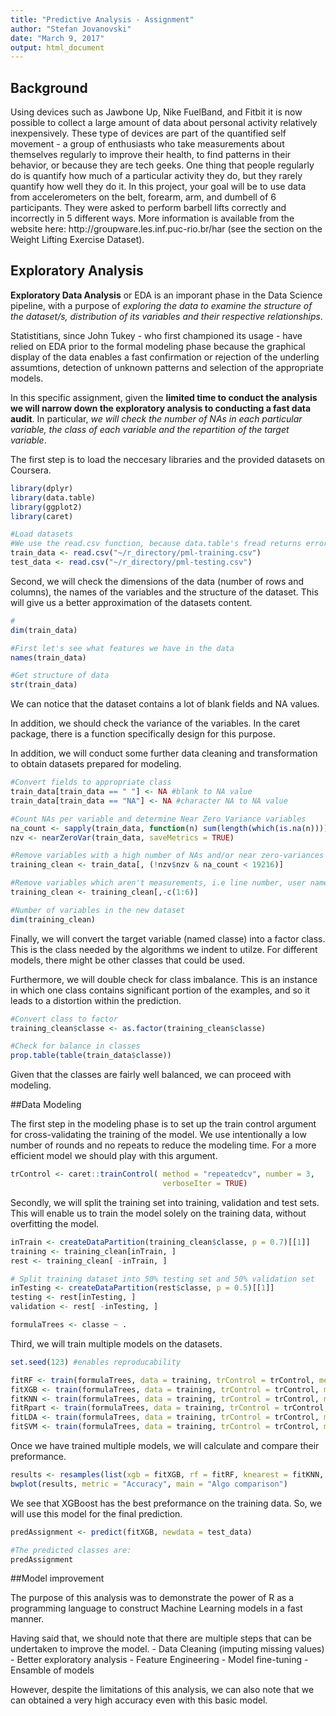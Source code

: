 ---
title: "Predictive Analysis - Assignment"
author: "Stefan Jovanovski"
date: "March 9, 2017"
output: html_document
---

## Background

Using devices such as Jawbone Up, Nike FuelBand, and Fitbit it is now possible to collect a large amount of data about personal activity relatively inexpensively. These type of devices are part of the quantified self movement - a group of enthusiasts who take measurements about themselves regularly to improve their health, to find patterns in their behavior, or because they are tech geeks. One thing that people regularly do is quantify how much of a particular activity they do, but they rarely quantify how well they do it. In this project, your goal will be to use data from accelerometers on the belt, forearm, arm, and dumbell of 6 participants. They were asked to perform barbell lifts correctly and incorrectly in 5 different ways. More information is available from the website here: http://groupware.les.inf.puc-rio.br/har (see the section on the Weight Lifting Exercise
Dataset).


## Exploratory Analysis

**Exploratory Data Analysis** or EDA is an imporant phase in the Data Science pipeline, with a purpose of *exploring the data to examine the structure of the dataset/s, distribution of its variables and their respective relationships*.

Statistitians, since John Tukey - who first championed its usage - have relied on EDA prior to the formal modeling phase because the graphical display of the data enables a fast confirmation or rejection of the underling assumtions, detection of unknown patterns and selection of the appropriate models.

In this specific assignment, given the **limited time to conduct the analysis we will narrow down the exploratory analysis to conducting a fast data audit**. In particular, *we will check the number of NAs in each particular variable, the class of each variable and the repartition of the target variable*.  


The first step is to load the neccesary libraries and the provided datasets on Coursera. 

```{r, results = FALSE, cache = TRUE}
library(dplyr)
library(data.table)
library(ggplot2)
library(caret)

#Load datasets 
#We use the read.csv function, because data.table's fread returns error in subseting later on
train_data <- read.csv("~/r_directory/pml-training.csv")
test_data <- read.csv("~/r_directory/pml-testing.csv")
```

Second, we will check the dimensions of the data (number of rows and columns), the names of the variables and the structure of the dataset. This will give us a better approximation of the datasets content.  

```{r, cache = TRUE}
#
dim(train_data)

#First let's see what features we have in the data
names(train_data)

#Get structure of data
str(train_data)

```

We can notice that the dataset contains a lot of blank fields and NA values. 

In addition, we should check the variance of the variables. In the caret package, there is a function specifically design for this purpose. 

In addition, we will conduct some further data cleaning and transformation to obtain datasets prepared for modeling. 

```{r, cache = TRUE}
#Convert fields to appropriate class
train_data[train_data == " "] <- NA #blank to NA value
train_data[train_data == "NA"] <- NA #character NA to NA value

#Count NAs per variable and determine Near Zero Variance variables
na_count <- sapply(train_data, function(n) sum(length(which(is.na(n)))))
nzv <- nearZeroVar(train_data, saveMetrics = TRUE)

#Remove variables with a high number of NAs and/or near zero-variances
training_clean <- train_data[, (!nzv$nzv & na_count < 19216)]

#Remove variables which aren't measurements, i.e line number, user name, timestamps, etc.
training_clean <- training_clean[,-c(1:6)]

#Number of variables in the new dataset
dim(training_clean)
```

Finally, we will convert the target variable (named classe) into a factor class. This is the class needed by the algorithms we indent to utilze. For different models, there might be other classes that could be used. 

Furthermore, we will double check for class imbalance. This is an instance in which one class contains significant portion of the examples, and so it leads to a distortion within the prediction. 

```{r, cache = TRUE}
#Convert class to factor
training_clean$classe <- as.factor(training_clean$classe)

#Check for balance in classes
prop.table(table(train_data$classe))
```

Given that the classes are fairly well balanced, we can proceed with modeling. 

##Data Modeling 

The first step in the modeling phase is to set up the train control argument for cross-validating the training of the model. We use intentionally a low number of rounds and no repeats to reduce the modeling time. For a more efficient model we should play with this argument.  

```{r, cache = TRUE}
trControl <- caret::trainControl( method = "repeatedcv", number = 3, 
                                  verboseIter = TRUE)
```

Secondly, we will split the training set into training, validation and test sets. This will enable us to train the model solely on the training data, without overfitting the model. 

```{r, cache = TRUE}
inTrain <- createDataPartition(training_clean$classe, p = 0.7)[[1]]
training <- training_clean[inTrain, ]
rest <- training_clean[ -inTrain, ]

# Split training dataset into 50% testing set and 50% validation set
inTesting <- createDataPartition(rest$classe, p = 0.5)[[1]]
testing <- rest[inTesting, ]
validation <- rest[ -inTesting, ]

formulaTrees <- classe ~ .
```

Third, we will train multiple models on the datasets. 

```{r, cache = TRUE}
set.seed(123) #enables reproducability

fitRF <- train(formulaTrees, data = training, trControl = trControl, method = "rf") #Random Forest
fitXGB <- train(formulaTrees, data = training, trControl = trControl, method = "xgbTree") #XG Boost
fitKNN <- train(formulaTrees, data = training, trControl = trControl, method = "knn") #K-Nearest Neighbours
fitRpart <- train(formulaTrees, data = training, trControl = trControl, method = "rpart")
fitLDA <- train(formulaTrees, data = training, trControl = trControl, method = "lda")
fitSVM <- train(formulaTrees, data = training, trControl = trControl, method = "svmRadial" )
```

Once we have trained multiple models, we will calculate and compare their preformance. 

```{r, cache = TRUE}
results <- resamples(list(xgb = fitXGB, rf = fitRF, knearest = fitKNN, svm = fitSVM, rpart = fitRpart, lda = fitLDA))
bwplot(results, metric = "Accuracy", main = "Algo comparison")
```

We see that XGBoost has the best preformance on the training data. So, we will use this model for the final prediction. 

```{r, cache = TRUE}
predAssignment <- predict(fitXGB, newdata = test_data)

#The predicted classes are:
predAssignment
```

##Model improvement

The purpose of this analysis was to demonstrate the power of R as a programming language to construct Machine Learning models in a fast manner. 

Having said that, we should note that there are multiple steps that can be undertaken to improve the model. 
- Data Cleaning (imputing missing values)
- Better exploratory analysis
- Feature Engineering
- Model fine-tuning
- Ensamble of models

However, despite the limitations of this analysis, we can also note that we can obtained a very high accuracy even with this basic model. 

